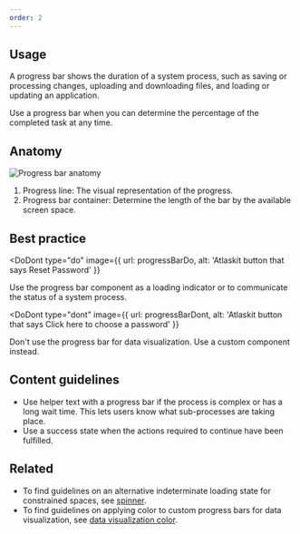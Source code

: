 ```yaml
---
order: 2
---
```



## Usage

A progress bar shows the duration of a system process, such as saving or processing changes, uploading and downloading files, and loading or updating an application.

Use a progress bar when you can determine the percentage of the completed task at any time.  

## Anatomy

![Progress bar anatomy](/images/progress-bar-anatomy.png)

1. Progress line: The visual representation of the progress.
2. Progress bar container: Determine the length of the bar by the available screen space.

## Best practice

<DoDont
  type="do"
  image={{
    url: progressBarDo,
    alt: 'Atlaskit button that says Reset Password'
  }}
>
  Use the progress bar component as a loading indicator or to communicate the status of a system process.
</DoDont>

<DoDont
  type="dont"
  image={{
    url: progressBarDont,
    alt: 'Atlaskit button that says Click here to choose a password'
  }}
>
  Don't use the progress bar for data visualization. Use a custom component instead.
</DoDont>

## Content guidelines

- Use helper text with a progress bar if the process is complex or has a long wait time. This lets users know what sub-processes are taking place.
- Use a success state when the actions required to continue have been fulfilled.

## Related
    
- To find guidelines on an alternative indeterminate loading state for constrained spaces, see [spinner](/components/spinner). 
- To find guidelines on applying color to custom progress bars for data visualization, see [data visualization color](/foundations/color-new/data-visualization-color/). 